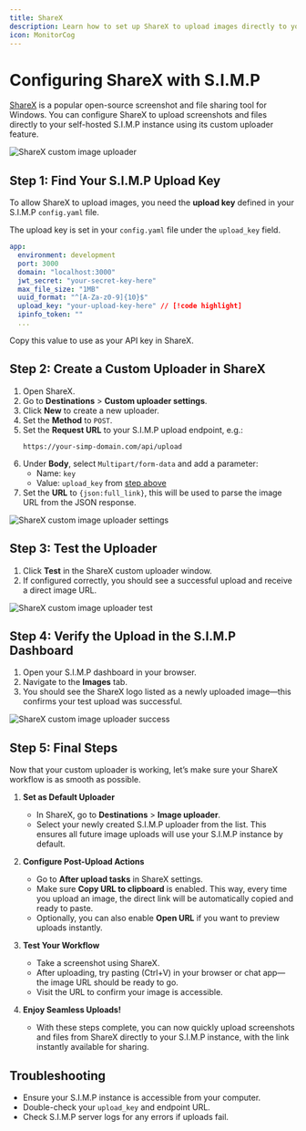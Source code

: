 ```yaml
---
title: ShareX
description: Learn how to set up ShareX to upload images directly to your S.I.M.P instance.
icon: MonitorCog
---
```


# Configuring ShareX with S.I.M.P

[ShareX](https://getsharex.com/) is a popular open-source screenshot and file sharing tool for Windows. You can configure ShareX to upload screenshots and files directly to your self-hosted S.I.M.P instance using its custom uploader feature.

![ShareX custom image uploader](/sharex_custom_uploader.png)

## Step 1: Find Your S.I.M.P Upload Key

To allow ShareX to upload images, you need the **upload key** defined in your S.I.M.P `config.yaml` file.

The upload key is set in your `config.yaml` file under the `upload_key` field.

```yaml
app:
  environment: development
  port: 3000
  domain: "localhost:3000"
  jwt_secret: "your-secret-key-here"
  max_file_size: "1MB"
  uuid_format: "^[A-Za-z0-9]{10}$"
  upload_key: "your-upload-key-here" // [!code highlight]
  ipinfo_token: ""
  ...
```

Copy this value to use as your API key in ShareX.

## Step 2: Create a Custom Uploader in ShareX

1. Open ShareX.
2. Go to **Destinations** > **Custom uploader settings**.
3. Click **New** to create a new uploader.
4. Set the **Method** to `POST`.
5. Set the **Request URL** to your S.I.M.P upload endpoint, e.g.:
   ```
   https://your-simp-domain.com/api/upload
   ```
6. Under **Body**, select `Multipart/form-data` and add a parameter:
   - Name: `key`
   - Value: `upload_key` from [step above](#step-1-find-your-simp-upload-key)
7. Set the **URL** to `{json:full_link}`, this will be used to parse the image URL from the JSON response.

![ShareX custom image uploader settings](/sharex_custom_uploader_settings.png)

## Step 3: Test the Uploader

1. Click **Test** in the ShareX custom uploader window.
2. If configured correctly, you should see a successful upload and receive a direct image URL.

![ShareX custom image uploader test](/sharex_custom_uploader_test.gif)

## Step 4: Verify the Upload in the S.I.M.P Dashboard

1. Open your S.I.M.P dashboard in your browser.
2. Navigate to the **Images** tab.
3. You should see the ShareX logo listed as a newly uploaded image—this confirms your test upload was successful.

![ShareX custom image uploader success](/sharex_custom_uploader_simp.png)

## Step 5: Final Steps

Now that your custom uploader is working, let’s make sure your ShareX workflow is as smooth as possible.

1. **Set as Default Uploader**

   - In ShareX, go to **Destinations** > **Image uploader**.
   - Select your newly created S.I.M.P uploader from the list. This ensures all future image uploads will use your S.I.M.P instance by default.

2. **Configure Post-Upload Actions**

   - Go to **After upload tasks** in ShareX settings.
   - Make sure **Copy URL to clipboard** is enabled. This way, every time you upload an image, the direct link will be automatically copied and ready to paste.
   - Optionally, you can also enable **Open URL** if you want to preview uploads instantly.

3. **Test Your Workflow**

   - Take a screenshot using ShareX.
   - After uploading, try pasting (Ctrl+V) in your browser or chat app—the image URL should be ready to go.
   - Visit the URL to confirm your image is accessible.

4. **Enjoy Seamless Uploads!**
   - With these steps complete, you can now quickly upload screenshots and files from ShareX directly to your S.I.M.P instance, with the link instantly available for sharing.

## Troubleshooting

- Ensure your S.I.M.P instance is accessible from your computer.
- Double-check your `upload_key` and endpoint URL.
- Check S.I.M.P server logs for any errors if uploads fail.
